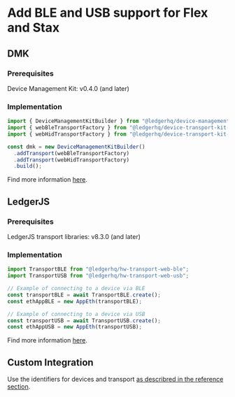 # Add BLE and USB support for Flex and Stax

## DMK

### Prerequisites

Device Management Kit: v0.4.0 (and later)

### Implementation

```typescript
import { DeviceManagementKitBuilder } from "@ledgerhq/device-management-kit";
import { webBleTransportFactory } from "@ledgerhq/device-transport-kit-web-ble";
import { webHidTransportFactory } from "@ledgerhq/device-transport-kit-web-hid";

const dmk = new DeviceManagementKitBuilder()
  .addTransport(webBleTransportFactory)
  .addTransport(webHidTransportFactory)
  .build();
```

Find more information [here](../integration/how_to/transports).

## LedgerJS

### Prerequisites

LedgerJS transport libraries: v8.3.0 (and later)

### Implementation

```typescript
import TransportBLE from "@ledgerhq/hw-transport-web-ble";
import TransportUSB from "@ledgerhq/hw-transport-web-usb";

// Example of connecting to a device via BLE
const transportBLE = await TransportBLE.create();
const ethAppBLE = new AppEth(transportBLE);

// Example of connecting to a device via USB
const transportUSB = await TransportUSB.create();
const ethAppUSB = new AppEth(transportUSB);
```

Find more information [here](../ledgerjs/info).

## Custom Integration

Use the identifiers for devices and transport [as describred in the reference section](../references/identifiers).

